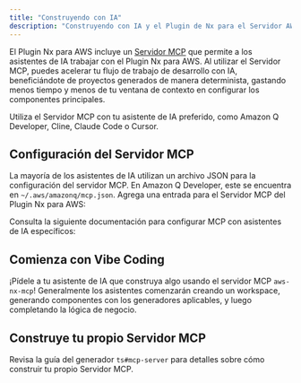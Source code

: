 ```yaml
---
title: "Construyendo con IA"
description: "Construyendo con IA y el Plugin de Nx para el Servidor AWS MCP"
---
```





El Plugin Nx para AWS incluye un [Servidor MCP](https://modelcontextprotocol.io/introduction) que permite a los asistentes de IA trabajar con el Plugin Nx para AWS. Al utilizar el Servidor MCP, puedes acelerar tu flujo de trabajo de desarrollo con IA, beneficiándote de proyectos generados de manera determinista, gastando menos tiempo y menos de tu ventana de contexto en configurar los componentes principales.

Utiliza el Servidor MCP con tu asistente de IA preferido, como Amazon Q Developer, Cline, Claude Code o Cursor.

## Configuración del Servidor MCP

La mayoría de los asistentes de IA utilizan un archivo JSON para la configuración del servidor MCP. En Amazon Q Developer, este se encuentra en `~/.aws/amazonq/mcp.json`. Agrega una entrada para el Servidor MCP del Plugin Nx para AWS:

<Snippet name="mcp/config" />

Consulta la siguiente documentación para configurar MCP con asistentes de IA específicos:

<Snippet name="mcp/assistant-docs" />

## Comienza con Vibe Coding

¡Pídele a tu asistente de IA que construya algo usando el servidor MCP `aws-nx-mcp`! Generalmente los asistentes comenzarán creando un workspace, generando componentes con los generadores aplicables, y luego completando la lógica de negocio.

## Construye tu propio Servidor MCP

Revisa la <Link path="/guides/ts-mcp-server">guía del generador `ts#mcp-server`</Link> para detalles sobre cómo construir tu propio Servidor MCP.